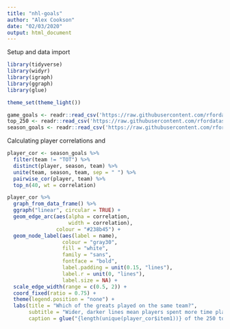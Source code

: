 ```yaml
---
title: "nhl-goals"
author: "Alex Cookson"
date: "02/03/2020"
output: html_document
---
```


Setup and data import

```r
library(tidyverse)
library(widyr)
library(igraph)
library(ggraph)
library(glue)

theme_set(theme_light())

game_goals <- readr::read_csv('https://raw.githubusercontent.com/rfordatascience/tidytuesday/master/data/2020/2020-03-03/game_goals.csv')
top_250 <- readr::read_csv('https://raw.githubusercontent.com/rfordatascience/tidytuesday/master/data/2020/2020-03-03/top_250.csv')
season_goals <- readr::read_csv('https://raw.githubusercontent.com/rfordatascience/tidytuesday/master/data/2020/2020-03-03/season_goals.csv')
```

Calculating player correlations and 

```r
player_cor <- season_goals %>%
  filter(team != "TOT") %>%
  distinct(player, season, team) %>%
  unite(team, season, team, sep = " ") %>%
  pairwise_cor(player, team) %>%
  top_n(40, wt = correlation)

player_cor %>%
  graph_from_data_frame() %>%
  ggraph("linear", circular = TRUE) +
  geom_edge_arc(aes(alpha = correlation,
                    width = correlation),
                colour = "#238b45") +
  geom_node_label(aes(label = name),
                  colour = "gray30",
                  fill = "white",
                  family = "sans",
                  fontface = "bold",
                  label.padding = unit(0.15, "lines"),
                  label.r = unit(0, "lines"),
                  label.size = NA) +
  scale_edge_width(range = c(0.5, 2)) +
  coord_fixed(ratio = 0.75) +
  theme(legend.position = "none") +
  labs(title = "Which of the greats played on the same team?",
       subtitle = "Wider, darker lines mean players spent more time playing on the same team together",
       caption = glue("{length(unique(player_cor$item1))} of the 250 top all-time scorers with the highest same-team correlation"))
```
